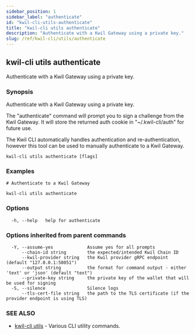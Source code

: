 ```yaml
---
sidebar_position: 1
sidebar_label: "authenticate"
id: "kwil-cli-utils-authenticate"
title: "kwil-cli utils authenticate"
description: "Authenticate with a Kwil Gateway using a private key."
slug: /ref/kwil-cli/utils/authenticate
---
```


## kwil-cli utils authenticate

Authenticate with a Kwil Gateway using a private key.

### Synopsis

Authenticate with a Kwil Gateway using a private key.

The "authenticate" command will prompt you to sign a challenge from the Kwil Gateway. It
will store the returned auth cookie in "~/.kwil-cli/auth" for future use.

The Kwil CLI automatically handles authentication and re-authentication, however this tool
can be used to manually authenticate to a Kwil Gateway.


```
kwil-cli utils authenticate [flags]
```

### Examples

```
# Authenticate to a Kwil Gateway

kwil-cli utils authenticate
```

### Options

```
  -h, --help   help for authenticate
```

### Options inherited from parent commands

```
  -Y, --assume-yes             Assume yes for all prompts
      --chain-id string        the expected/intended Kwil Chain ID
      --kwil-provider string   the Kwil provider gRPC endpoint (default "127.0.0.1:50051")
      --output string          the format for command output - either 'text' or 'json' (default "text")
      --private-key string     the private key of the wallet that will be used for signing
  -S, --silence                Silence logs
      --tls-cert-file string   the path to the TLS certificate (if the provider endpoint is using TLS)
```

### SEE ALSO

* [kwil-cli utils](/docs/ref/kwil-cli/utils)	 - Various CLI utility commands.

